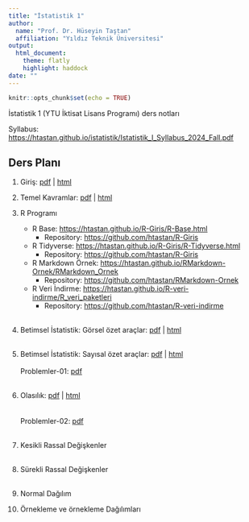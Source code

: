 ```yaml
---
title: "İstatistik 1"
author: 
  name: "Prof. Dr. Hüseyin Taştan"
  affiliation: "Yıldız Teknik Üniversitesi"
output: 
  html_document:
    theme: flatly
    highlight: haddock
date: ""
---
```


```r
knitr::opts_chunk$set(echo = TRUE)
```

İstatistik 1 (YTU İktisat Lisans Programı) ders notları 

Syllabus: <https://htastan.github.io/istatistik/Istatistik_I_Syllabus_2024_Fall.pdf>

## Ders Planı


1. Giriş: [pdf](docs/Giris.pdf) | [html](docs/Giris.html)

2. Temel Kavramlar: [pdf](docs/Temelk.pdf) | [html](docs/Temelk.html)

3. R Programı 
    - R Base: <https://htastan.github.io/R-Giris/R-Base.html>
      - Repository: <https://github.com/htastan/R-Giris>
    - R Tidyverse: <https://htastan.github.io/R-Giris/R-Tidyverse.html>
      - Repository: <https://github.com/htastan/R-Giris>  
    - R Markdown Örnek: <https://htastan.github.io/RMarkdown-Ornek/RMarkdown_Ornek>
      - Repository: <https://github.com/htastan/RMarkdown-Ornek>
    - R Veri İndirme: <https://htastan.github.io/R-veri-indirme/R_veri_paketleri>
      - Repository: <https://github.com/htastan/R-veri-indirme>
<br/>
<br/>

4. Betimsel İstatistik: Görsel özet araçlar: [pdf](docs/Betimsel-gorsel.pdf) | [html](docs/Betimsel-gorsel.html)
<br/>
<br/>

5. Betimsel İstatistik: Sayısal özet araçlar: [pdf](docs/Betimsel-sayisal.pdf) | [html](docs/Betimsel-sayisal.html) 
<br/>
<br/>
Problemler-01: [pdf](docs/PPS-01.pdf)
<br/>
<br/>
6. Olasılık: [pdf](docs/Olasilik.pdf) | [html](docs/Olasilik.html)  
<br/>
<br/>
Problemler-02: [pdf](docs/PPS-02.pdf) 
<br/>
<br/>
7. Kesikli Rassal Değişkenler 
<br/>
<br/>

8. Sürekli Rassal Değişkenler 
<br/>
<br/>

9. Normal Dağılım 
<br/>

10. Örnekleme ve örnekleme Dağılımları 
<br/>
<br/>


